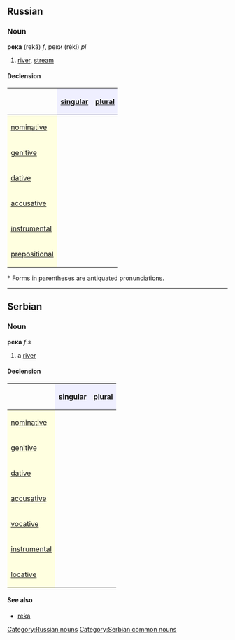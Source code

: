 ==Russian==
[[Category:Russian nouns]]
===Noun===
'''река''' (reká) ''f'', реки (réki) ''pl''

#[[river]], [[stream]]

====Declension====
{| border="1" cellpadding="4" cellspacing="0"
!
! style="background-color: #EFEFFF" align="center"|[[singular]]
! style="background-color: #EFEFFF" align="center"|[[plural]]
|-
! style="background-color: #FFFFE0" align="left"|[[nominative case|nominative]]
| align="center"|{{RUchar|река́}}
| align="center"|{{RUchar|ре́ки}}
|-
! style="background-color: #FFFFE0" align="left"|[[genitive case|genitive]]
| align="center"|{{RUchar|реки́}}
| align="center"|{{RUchar|рек}}
|-
! style="background-color: #FFFFE0" align="left"|[[dative case|dative]]
| align="center"|{{RUchar|реке́}}
| align="center"|{{RUchar|ре́кам (река́м*)}}
|-
! style="background-color: #FFFFE0" align="left"|[[accusative case|accusative]]
| align="center"|{{RUchar|ре́ку, реку́}}
| align="center"|{{RUchar|ре́ки}}
|-
! style="background-color: #FFFFE0" align="left"|[[instrumental case|instrumental]]
| align="center"|{{RUchar|реко́й, реко́ю}}
| align="center"|{{RUchar|ре́ками (река́ми*)}}
|-
! style="background-color: #FFFFE0" align="left"|[[prepositional case|prepositional]]
| align="center"|{{RUchar|о реке́}}
| align="center"|{{RUchar|о ре́ках (река́х*)}}
|}

<nowiki>*</nowiki> Forms in parentheses are antiquated pronunciations.


----

==Serbian==
===Noun===
'''река''' ''f s''
#a [[river]]
====Declension====
{| border="1" cellpadding="4" cellspacing="0"
!
! style="background-color: #EFEFFF" align="center"|[[singular]]
! style="background-color: #EFEFFF" align="center"|[[plural]]
|-
! style="background-color: #FFFFE0" align="left"|[[nominative case|nominative]]
| align="center"|{{Unicode|река}}
| align="center"|{{Unicode|реке}}
|-
! style="background-color: #FFFFE0" align="left"|[[genitive case|genitive]]
| align="center"|{{Unicode|реке}}
| align="center"|{{Unicode|река}}
|-
! style="background-color: #FFFFE0" align="left"|[[dative case|dative]]
| align="center"|{{Unicode|реци}}
| align="center"|{{Unicode|рекама}}
|-
! style="background-color: #FFFFE0" align="left"|[[accusative case|accusative]]
| align="center"|{{Unicode|реку}}
| align="center"|{{Unicode|реке}}
|-
! style="background-color: #FFFFE0" align="left"|[[vocative case|vocative]]
| align="center"|{{Unicode|реко}}
| align="center"|{{Unicode|реке}}
|-
! style="background-color: #FFFFE0" align="left"|[[instrumental case|instrumental]]
| align="center"|{{Unicode|реком}}
| align="center"|{{Unicode|рекама}}
|-
! style="background-color: #FFFFE0" align="left"|[[locative case|locative]]
| align="center"|{{Unicode|реци}}
| align="center"|{{Unicode|рекама}}
|}
====See also====
*[[reka]]
[[Category:Serbian common nouns]]